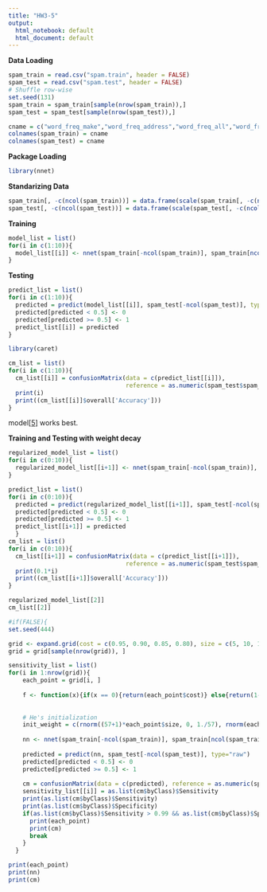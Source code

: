 ```yaml
---
title: "HW3-5"
output:
  html_notebook: default
  html_document: default
---
```


__Data Loading__
```r
spam_train = read.csv("spam.train", header = FALSE)
spam_test = read.csv("spam.test", header = FALSE)
# Shuffle row-wise
set.seed(131)
spam_train = spam_train[sample(nrow(spam_train)),]
spam_test = spam_test[sample(nrow(spam_test)),]

cname = c("word_freq_make","word_freq_address","word_freq_all","word_freq_3d","word_freq_our","word_freq_over","word_freq_remove","word_freq_internet","word_freq_order","word_freq_mail","word_freq_receive","word_freq_will","word_freq_people","word_freq_report","word_freq_addresses","word_freq_free","word_freq_business","word_freq_email","word_freq_you","word_freq_credit","word_freq_your","word_freq_font","word_freq_000","word_freq_money","word_freq_hp","word_freq_hpl","word_freq_george","word_freq_650","word_freq_lab","word_freq_labs","word_freq_telnet","word_freq_857","word_freq_data","word_freq_415","word_freq_85","word_freq_technology","word_freq_1999","word_freq_parts","word_freq_pm","word_freq_direct","word_freq_cs","word_freq_meeting","word_freq_original","word_freq_project","word_freq_re","word_freq_edu","word_freq_table","word_freq_conference","char_freq_;","char_freq_(","char_freq_[","char_freq_exclamation","char_freq_$","char_freq_#","capital_run_length_average","capital_run_length_longest","capital_run_length_total","spam_nonspam")
colnames(spam_train) = cname
colnames(spam_test) = cname
```

__Package Loading__
```r
library(nnet)
```

__Standarizing Data__
```r
spam_train[, -c(ncol(spam_train))] = data.frame(scale(spam_train[, -c(ncol(spam_train))]))
spam_test[, -c(ncol(spam_test))] = data.frame(scale(spam_test[, -c(ncol(spam_test))]))
```

__Training__
```r
model_list = list()
for(i in c(1:10)){
  model_list[[i]] <- nnet(spam_train[-ncol(spam_train)], spam_train[ncol(spam_train)], size = i, rang = 0.5, maxit = 300)
}
```

__Testing__
```r
predict_list = list()
for(i in c(1:10)){
  predicted = predict(model_list[[i]], spam_test[-ncol(spam_test)], type="raw")
  predicted[predicted < 0.5] <- 0
  predicted[predicted >= 0.5] <- 1
  predict_list[[i]] = predicted
}
```

```r
library(caret)

cm_list = list()
for(i in c(1:10)){
  cm_list[[i]] = confusionMatrix(data = c(predict_list[[i]]), 
                                 reference = as.numeric(spam_test$spam_nonspam))
  print(i)
  print((cm_list[[i]]$overall['Accuracy']))
}
```

model[[5]](with 5 hidden units) works best.

__Training and Testing with weight decay__
```r
regularized_model_list = list()
for(i in c(0:10)){
  regularized_model_list[[i+1]] <- nnet(spam_train[-ncol(spam_train)], spam_train[ncol(spam_train)], size = 6, rang = 0.5, maxit = 300, decay = i*0.1)
}

predict_list = list()
for(i in c(0:10)){
  predicted = predict(regularized_model_list[[i+1]], spam_test[-ncol(spam_test)], type="raw")
  predicted[predicted < 0.5] <- 0
  predicted[predicted >= 0.5] <- 1
  predict_list[[i+1]] = predicted
  }
cm_list = list()
for(i in c(0:10)){
  cm_list[[i+1]] = confusionMatrix(data = c(predict_list[[i+1]]), 
                                 reference = as.numeric(spam_test$spam_nonspam))
  print(0.1*i)
  print((cm_list[[i+1]]$overall['Accuracy']))
}
```


```r
regularized_model_list[[2]]
cm_list[[2]]
```

```r
#if(FALSE){
set.seed(444)

grid <- expand.grid(cost = c(0.95, 0.90, 0.85, 0.80), size = c(5, 10, 15, 20, 25, 30, 35, 40, 45, 50), decay = c(0.05, 0.1, 0.15, 0.20, 0.25, 0.30), maxit = c(50, 100, 150, 200, 250, 300, 350, 400, 450, 500))
grid = grid[sample(nrow(grid)), ]

sensitivity_list = list()
for(i in 1:nrow(grid)){
    each_point = grid[i, ]
    
    f <- function(x){if(x == 0){return(each_point$cost)} else{return(1-each_point$cost)}}
    
    
    # He's initialization
    init_weight = c(rnorm((57+1)*each_point$size, 0, 1./57), rnorm(each_point$size + 1, 0, 1./each_point$size))
    
    nn <- nnet(spam_train[-ncol(spam_train)], spam_train[ncol(spam_train)], size = each_point$size, weights = unlist(Map(f, spam_train$spam_nonspam)), Wts = init_weight, maxit = each_point$size, decay = each_point$decay, entropy = TRUE, MaxNWts = 100000)
    
    predicted = predict(nn, spam_test[-ncol(spam_test)], type="raw")
    predicted[predicted < 0.5] <- 0
    predicted[predicted >= 0.5] <- 1
    
    cm = confusionMatrix(data = c(predicted), reference = as.numeric(spam_test$spam_nonspam))
    sensitivity_list[[i]] = as.list(cm$byClass)$Sensitivity
    print(as.list(cm$byClass)$Sensitivity)
    print(as.list(cm$byClass)$Specificity)
    if(as.list(cm$byClass)$Sensitivity > 0.99 && as.list(cm$byClass)$Specificity > 0.8){
      print(each_point)
      print(cm)
      break
    }
  }
```

```r
print(each_point)
print(nn)
print(cm)
```